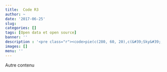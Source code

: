 ```yaml
---
title:  Code R3
author: ~
date: '2017-06-25'
slug: 
categories: []
tags: [Open data et open source]
banner: ''
description : '<pre class="r"><code>pie(c(280, 60, 20),c(&#39;Sky&#39;, &#39;Sunny&#39;, &#39;Shady&#39;))</code></pre><p><img src="//antuki.github.io/articles/2017-06-24_codeR2_files/figure-html/unnamed-chunk-1-1.png" width="672" /></p><p>Description !</p>'
images: []
menu: ''
---
```


Autre contenu 